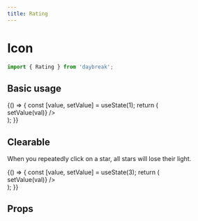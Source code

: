 ```yaml
---
title: Rating
---
```



# Icon

```javascript
import { Rating } from 'daybreak';
```

## Basic usage

<Playground>
{() => {
  const [value, setValue] = useState(1);
  return (
    <div>
      <Rating value={value} max={5} onChange={(val) => setValue(val)} />
    </div>
  );
}}
</Playground>

## Clearable

When you repeatedly click on a star, all stars will lose their light.

<Playground>
{() => {
  const [value, setValue] = useState(3);
  return (
    <div>
      <Rating clearable value={value} max={6} onChange={(val) => setValue(val)} />
    </div>
  );
}}
</Playground>

## Props

<Props of={Rating} />
